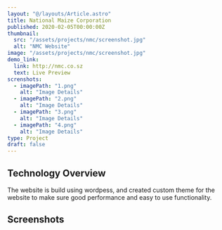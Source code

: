 ```yaml
---
layout: "@/layouts/Article.astro"
title: National Maize Corporation
published: 2020-02-05T00:00:00Z
thumbnail:
  src: "/assets/projects/nmc/screenshot.jpg"
  alt: "NMC Website"
image: "/assets/projects/nmc/screenshot.jpg"
demo_link:
  link: http://nmc.co.sz
  text: Live Preview
screnshots:
  - imagePath: "1.png"
    alt: "Image Details"
  - imagePath: "2.png"
    alt: "Image Details"
  - imagePath: "3.png"
    alt: "Image Details"
  - imagePath: "4.png"
    alt: "Image Details"
type: Project
draft: false
---
```



## Technology Overview

The website is build using wordpess, and created custom theme for the website to make sure good performance and easy to use functionality.

## Screenshots

<PhotoViewer
  name="v1"
  images={frontmatter.screnshots}
  directory="/assets/projects/nmc"
  client:only="react"
/>
